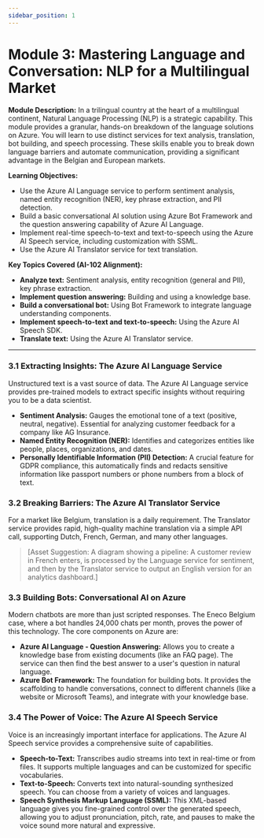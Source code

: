 ```yaml
---
sidebar_position: 1
---
```

# Module 3: Mastering Language and Conversation: NLP for a Multilingual Market

**Module Description:** In a trilingual country at the heart of a multilingual continent, Natural Language Processing (NLP) is a strategic capability. This module provides a granular, hands-on breakdown of the language solutions on Azure. You will learn to use distinct services for text analysis, translation, bot building, and speech processing. These skills enable you to break down language barriers and automate communication, providing a significant advantage in the Belgian and European markets.

**Learning Objectives:**
- Use the Azure AI Language service to perform sentiment analysis, named entity recognition (NER), key phrase extraction, and PII detection.
- Build a basic conversational AI solution using Azure Bot Framework and the question answering capability of Azure AI Language.
- Implement real-time speech-to-text and text-to-speech using the Azure AI Speech service, including customization with SSML.
- Use the Azure AI Translator service for text translation.

**Key Topics Covered (AI-102 Alignment):**
- **Analyze text:** Sentiment analysis, entity recognition (general and PII), key phrase extraction.
- **Implement question answering:** Building and using a knowledge base.
- **Build a conversational bot:** Using Bot Framework to integrate language understanding components.
- **Implement speech-to-text and text-to-speech:** Using the Azure AI Speech SDK.
- **Translate text:** Using the Azure AI Translator service.

---

### 3.1 Extracting Insights: The Azure AI Language Service

Unstructured text is a vast source of data. The Azure AI Language service provides pre-trained models to extract specific insights without requiring you to be a data scientist.

- **Sentiment Analysis:** Gauges the emotional tone of a text (positive, neutral, negative). Essential for analyzing customer feedback for a company like AG Insurance.
- **Named Entity Recognition (NER):** Identifies and categorizes entities like people, places, organizations, and dates.
- **Personally Identifiable Information (PII) Detection:** A crucial feature for GDPR compliance, this automatically finds and redacts sensitive information like passport numbers or phone numbers from a block of text.

### 3.2 Breaking Barriers: The Azure AI Translator Service

For a market like Belgium, translation is a daily requirement. The Translator service provides rapid, high-quality machine translation via a simple API call, supporting Dutch, French, German, and many other languages.

> [Asset Suggestion: A diagram showing a pipeline: A customer review in French enters, is processed by the Language service for sentiment, and then by the Translator service to output an English version for an analytics dashboard.]

### 3.3 Building Bots: Conversational AI on Azure

Modern chatbots are more than just scripted responses. The Eneco Belgium case, where a bot handles 24,000 chats per month, proves the power of this technology. The core components on Azure are:

- **Azure AI Language - Question Answering:** Allows you to create a knowledge base from existing documents (like an FAQ page). The service can then find the best answer to a user's question in natural language.
- **Azure Bot Framework:** The foundation for building bots. It provides the scaffolding to handle conversations, connect to different channels (like a website or Microsoft Teams), and integrate with your knowledge base.

### 3.4 The Power of Voice: The Azure AI Speech Service

Voice is an increasingly important interface for applications. The Azure AI Speech service provides a comprehensive suite of capabilities.

- **Speech-to-Text:** Transcribes audio streams into text in real-time or from files. It supports multiple languages and can be customized for specific vocabularies.
- **Text-to-Speech:** Converts text into natural-sounding synthesized speech. You can choose from a variety of voices and languages.
- **Speech Synthesis Markup Language (SSML):** This XML-based language gives you fine-grained control over the generated speech, allowing you to adjust pronunciation, pitch, rate, and pauses to make the voice sound more natural and expressive.